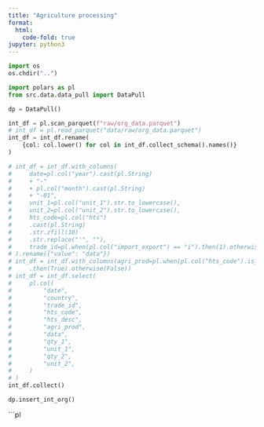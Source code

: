```yaml
---
title: "Agriculture processing"
format:
  html:
    code-fold: true
jupyter: python3
---
```


```python
import os
os.chdir("..")
```


```python
import polars as pl
from src.data.data_pull import DataPull

dp = DataPull()

```

```python
int_df = pl.scan_parquet(f"raw/org_data.parquet")
# int_df = pl.read_parquet("data/raw/org_data.parquet")
int_df = int_df.rename(
    {col: col.lower() for col in int_df.collect_schema().names()}
)

# int_df = int_df.with_columns(
#     date=pl.col("year").cast(pl.String)
#     + "-"
#     + pl.col("month").cast(pl.String)
#     + "-01",
#     unit_1=pl.col("unit_1").str.to_lowercase(),
#     unit_2=pl.col("unit_2").str.to_lowercase(),
#     hts_code=pl.col("hts")
#     .cast(pl.String)
#     .str.zfill(10)
#     .str.replace("'", ""),
#     trade_id=pl.when(pl.col("import_export") == "i").then(1).otherwise(2),
# ).rename({"value": "data"})
# int_df = int_df.with_columns(agri_prod=pl.when(pl.col("hts_code").is_in(agri_prod))
#     .then(True).otherwise(False))
# int_df = int_df.select(
#     pl.col(
#         "date",
#         "country",
#         "trade_id",
#         "hts_code",
#         "hts_desc",
#         "agri_prod",
#         "data",
#         "qty_1",
#         "unit_1",
#         "qty_2",
#         "unit_2",
#     )
# )
int_df.collect()
```


```python
dp.insert_int_org()
```

```pl
